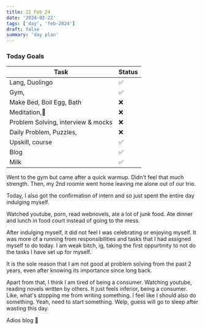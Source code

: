 ```yaml
---
title: 22 Feb 24
date: '2024-02-22'
tags: ['day', 'feb-2024']
draft: false
summary: 'day plan'
---
```


### Today Goals

| Task                               | Status |
| ---------------------------------- | ------ |
| Lang, Duolingo                     | ✅     |
| Gym,                               | ✅     |
| Make Bed, Boil Egg, Bath           | ❌     |
| Meditation,🙏                      | ❌     |
| Problem Solving, interview & mocks | ❌     |
| Daily Problem, Puzzles,            | ❌     |
| Upskill, course                    | ✅     |
| Blog                               | ✅     |
| Milk                               | ✅     |

Went to the gym but came after a quick warmup. Didn't feel that much strength.
Then, my 2nd roomie went home leaving me alone out of our trio.

Today, I also got the confirmation of intern and so just spent the entire day indulging myself.

Watched youtube, porn, read webnovels, ate a lot of junk food. Ate dinner and lunch in food court instead of going to the mess.

After indulging myself, it did not feel I was celebrating or enjoying myself. It was more of a running from responsibilities and tasks that I had assigned myself to do today.
I am weak bitch, ig, taking the first oppurtinity to not do the tasks I have set up for myself.

It is the sole reason that I am not good at problem solving from the past 2 years, even after knowing its importance since long back.

Apart from that, I think I am tired of being a consumer. Watching youtube, reading novels written by others. It just feels inferior, being a consumer.
Like, what's stopping me from writing something.
I feel like I should also do something.
Yeah, need to start something. Welp, guess will go to sleep after wasting this day.

Adios blog 👋
